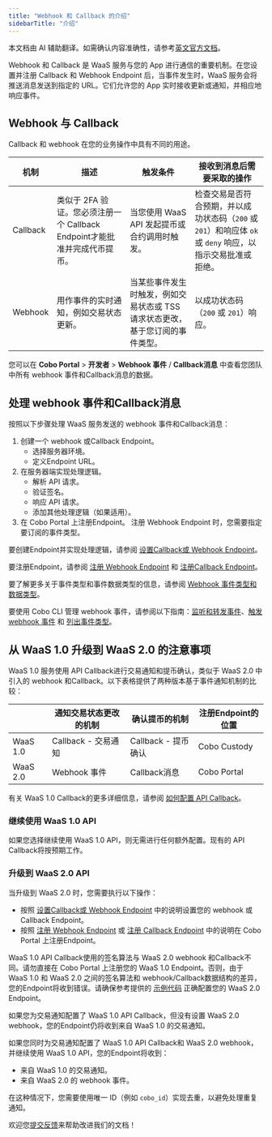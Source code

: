 ```yaml
---
title: "Webhook 和 Callback 的介绍"
sidebarTitle: "介绍"
---
```

<Note>本文档由 AI 辅助翻译。如需确认内容准确性，请参考[英文官方文档](https://www.cobo.com/developers/v2/guides/overview/introduction)。</Note>

Webhook 和 Callback 是 WaaS 服务与您的 App 进行通信的重要机制。在您设置并注册 Callback 和 Webhook Endpoint 后，当事件发生时，WaaS 服务会将推送消息发送到指定的 URL。它们允许您的 App 实时接收更新或通知，并相应地响应事件。

## Webhook 与 Callback 

Callback 和 webhook 在您的业务操作中具有不同的用途。

| 机制 | 描述                        | 触发条件                                        | 接收到消息后需要采取的操作              |
| ------------- | -------------------------------------- | ------------------------------------------------------------ | ------------------------------------------------------------ |
| Callback     | 类似于 2FA 验证。您必须注册一个 Callback Endpoint才能批准并完成代币提币。 | 当您使用 WaaS API 发起提币或合约调用时触发。 | 检查交易是否符合预期，并以成功状态码（`200` 或 `201`）和响应体 `ok` 或 `deny` 响应，以指示交易批准或拒绝。 |
| Webhook      | 用作事件的实时通知，例如交易状态更新。  | 当某些事件发生时触发，例如交易状态或 TSS 请求状态更改，基于您订阅的事件类型。              | 以成功状态码（`200` 或 `201`）响应。             |

您可以在 **Cobo Portal** > **开发者** > **Webhook 事件** / **Callback消息** 中查看您团队中所有 webhook 事件和Callback消息的数据。

## 处理 webhook 事件和Callback消息

按照以下步骤处理 WaaS 服务发送的 webhook 事件和Callback消息：

1. 创建一个 webhook 或Callback Endpoint。
    - 选择服务器环境。
    - 定义Endpoint URL。
2. 在服务器端实现处理逻辑。
    - 解析 API 请求。
    - 验证签名。
    - 响应 API 请求。
    - 添加其他处理逻辑（如果适用）。
3. 在 Cobo Portal 上注册Endpoint。
    <Note>注册 Webhook Endpoint 时，您需要指定要订阅的事件类型。</Note>

要创建Endpoint并实现处理逻辑，请参阅 [设置Callback或 Webhook Endpoint](/v2_cn/guides/webhooks-callbacks/set-up-endpoint)。

要注册Endpoint，请参阅 [注册 Webhook Endpoint](https://manuals.cobo.com/zh/portal/developer-console/webhooks-create) 和 [注册Callback Endpoint](https://manuals.cobo.com/zh/portal/developer-console/callbacks-register)。

要了解更多关于事件类型和事件数据类型的信息，请参阅 [Webhook 事件类型和数据类型](/v2_cn/guides/webhooks-callbacks/webhook-event-type)。

要使用 Cobo CLI 管理 webhook 事件，请参阅以下指南：[监听和转发事件](/v2_cn/developer-tools/cobo-cli/listen-and-forward-events)、[触发 webhook 事件](/v2_cn/developer-tools/cobo-cli/trigger-events) 和 [列出事件类型](/v2_cn/developer-tools/cobo-cli/event-types)。

## 从 WaaS 1.0 升级到 WaaS 2.0 的注意事项

WaaS 1.0 服务使用 API Callback进行交易通知和提币确认，类似于 WaaS 2.0 中引入的 webhook 和Callback。以下表格提供了两种版本基于事件通知机制的比较：

|  | 通知交易状态更改的机制 | 确认提币的机制 | 注册Endpoint的位置 |
| --- | --- | --- | --- |
| WaaS 1.0 | Callback - 交易通知 | Callback - 提币确认 | Cobo Custody |
| WaaS 2.0 | Webhook 事件 | Callback消息 | Cobo Portal |

有关 WaaS 1.0 Callback的更多详细信息，请参阅 [如何配置 API Callback](/v1/guides/howtos/configure-api-callback)。

### 继续使用 WaaS 1.0 API

如果您选择继续使用 WaaS 1.0 API，则无需进行任何额外配置。现有的 API Callback将按预期工作。

### 升级到 WaaS 2.0 API

当升级到 WaaS 2.0 时，您需要执行以下操作：
- 按照 [设置Callback或 Webhook Endpoint](/v2_cn/guides/webhooks-callbacks/set-up-endpoint) 中的说明设置您的 webhook 或 Callback Endpoint。
- 按照 [注册 Webhook Endpoint](https://manuals.cobo.com/zh/portal/developer-console/webhooks-create) 或 [注册 Callback Endpoint](https://manuals.cobo.com/zh/portal/developer-console/callbacks-register) 中的说明在 Cobo Portal 上注册Endpoint。

<Note>WaaS 1.0 API Callback使用的签名算法与 WaaS 2.0 webhook 和Callback不同。请勿直接在 Cobo Portal 上注册您的 WaaS 1.0 Endpoint。否则，由于 WaaS 1.0 和 WaaS 2.0 之间的签名算法和 webhook/Callback数据结构的差异，您的Endpoint将收到错误。请确保参考提供的 [示例代码](/v2_cn/guides/webhooks-callbacks/set-up-endpoint#code-samples) 正确配置您的 WaaS 2.0 Endpoint。</Note>

<Note><p>如果您为交易通知配置了 WaaS 1.0 API Callback，但没有设置 WaaS 2.0 webhook，您的Endpoint仍将收到来自 WaaS 1.0 的交易通知。</p>如果您同时为交易通知配置了 WaaS 1.0 API Callback和 WaaS 2.0 webhook，并继续使用 WaaS 1.0 API，您的Endpoint将收到：<ul><li>来自 WaaS 1.0 的交易通知。</li><li>来自 WaaS 2.0 的 webhook 事件。</li></ul>在这种情况下，您需要使用唯一 ID（例如 `cobo_id`）实现去重，以避免处理重复通知。</Note>

<Tip>欢迎您[提交反馈](https://forms.zohopublic.com/cobo/form/DocumentFeedbackForm/formperma/QvLOhxJv1_JMsJ-1dleZ8Itb_7rzN-LtgvsDdxosoVI)来帮助改进我们的文档！</Tip>